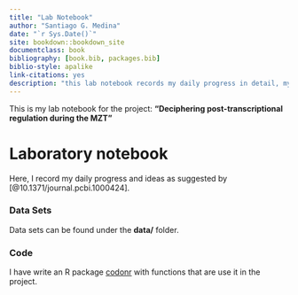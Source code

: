 ```yaml
--- 
title: "Lab Notebook"
author: "Santiago G. Medina"
date: "`r Sys.Date()`"
site: bookdown::bookdown_site
documentclass: book
bibliography: [book.bib, packages.bib]
biblio-style: apalike
link-citations: yes
description: "this lab notebook records my daily progress in detail, my observations, questions and ideas realted with this project" 
---
```


This is my lab notebook for the project: **"Deciphering post-transcriptional regulation during the MZT"**

# Laboratory notebook

Here, I record my daily progress and ideas as suggested by [@10.1371/journal.pcbi.1000424].

### Data Sets

Data sets can be found under the **data/** folder.

### Code

I have write an R package [codonr](https://github.com/santiago1234/codonr) with functions that
are use it in the project.